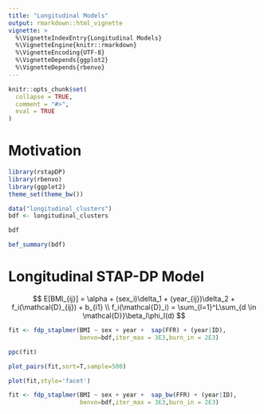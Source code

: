 ```yaml
---
title: "Longitudinal Models"
output: rmarkdown::html_vignette
vignette: >
  %\VignetteIndexEntry{Longitudinal Models}
  %\VignetteEngine{knitr::rmarkdown}
  %\VignetteEncoding{UTF-8}
  %\VignetteDepends{ggplot2}
  %\VignetteDepends{rbenvo}
---
```


```r
knitr::opts_chunk$set(
  collapse = TRUE,
  comment = "#>",
  eval = TRUE
)
```

# Motivation

```r
library(rstapDP)
library(rbenvo)
library(ggplot2)
theme_set(theme_bw())
```

```r
data("longitudinal_clusters")
bdf <- longitudinal_clusters
```

```r
bdf
```

```r
bef_summary(bdf)
```



# Longitudinal STAP-DP Model

$$
E[BMI_{ij}] = \alpha + (sex_i)\delta_1 + (year_{ij})\delta_2 + f_i(\mathcal{D}_{ij}) + b_{i1} \\
f_i(\mathcal{D}_i) = \sum_{l=1}^L\sum_{d \in \mathcal{D}}\beta_l\phi_l(d)
$$

```r
fit <- fdp_staplmer(BMI ~ sex + year +  sap(FFR) + (year|ID),
                    benvo=bdf,iter_max = 3E3,burn_in = 2E3)
```

```r
ppc(fit)
```


```r
plot_pairs(fit,sort=T,sample=500)
```


```r
plot(fit,style='facet')
```

```r
fit <- fdp_staplmer(BMI ~ sex + year +  sap_bw(FFR) + (year|ID),
                    benvo=bdf,iter_max = 3E3,burn_in = 2E3)
```


